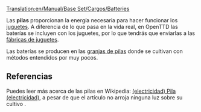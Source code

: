 [[Translation:en/Manual/Base Set/Cargos/Batteries]]

{{es/Carga| carga  = Pilas
| imagen = Batteries.png
| producida =[[es/Manual/Base Set/Industries/Granja de pilas|Granja de pilas]]
| aceptada  =[[es/Manual/Base Set/Industries/Fábrica de juguetes|Fábrica de juguetes]]
}}

Las '''pilas''' proporcionan la energía necesaria para hacer funcionar los [[es/Manual/Base Set/Cargos/Juguetes|juguetes]]. A diferencia de lo que pasa en la vida real, en OpenTTD las baterías se incluyen con los juguetes, por lo que tendrás que enviarlas a las [[es/Manual/Base Set/Industries/Fábrica de juguetes|fábricas de juguetes]].

Las baterías se producen en las [[es/Manual/Base Set/Industries/Granja de pilas|granjas de pilas]] donde se cultivan con métodos entendidos por muy pocos.

==Referencias==
Puedes leer más acerca de las pilas en Wikipedia: [https://www.wikipedia.org/wiki/es:Pila (electricidad) Pila (electricidad)], a pesar de que el artículo no arroja ninguna luz sobre su cultivo {{en/Emoticon|:D}}.